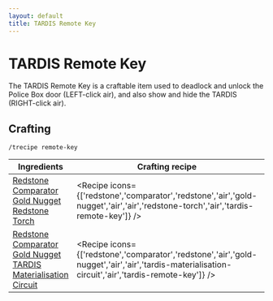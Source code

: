 ```yaml
---
layout: default
title: TARDIS Remote Key
---
```



TARDIS Remote Key
===================

The TARDIS Remote Key is a craftable item used to deadlock and unlock the Police Box door (LEFT-click air), and also show and hide the TARDIS (RIGHT-click air).

## Crafting

`/trecipe remote-key`

| Ingredients | Crafting recipe | Difficulty |
| ----------- | --------------- | ------------- |
| [Redstone](https://minecraft.wiki/w/Redstone)<br/>[Comparator](https://minecraft.wiki/w/Comparator)<br/>[Gold Nugget](https://minecraft.wiki/w/Gold_Nugget)<br/>[Redstone Torch](https://minecraft.wiki/w/Redstone_Torch) | <Recipe icons={['redstone','comparator','redstone','air','gold-nugget','air','air','redstone-torch','air','tardis-remote-key']} /> | easy |
| [Redstone](https://minecraft.wiki/w/Redstone)<br/>[Comparator](https://minecraft.wiki/w/Comparator)<br/>[Gold Nugget](https://minecraft.wiki/w/Gold_Nugget)<br/>[TARDIS Materialisation Circuit](/recipes/console-circuits/tardis-materialisation-circuit) | <Recipe icons={['redstone','comparator','redstone','air','gold-nugget','air','air','tardis-materialisation-circuit','air','tardis-remote-key']} /> | hard |
